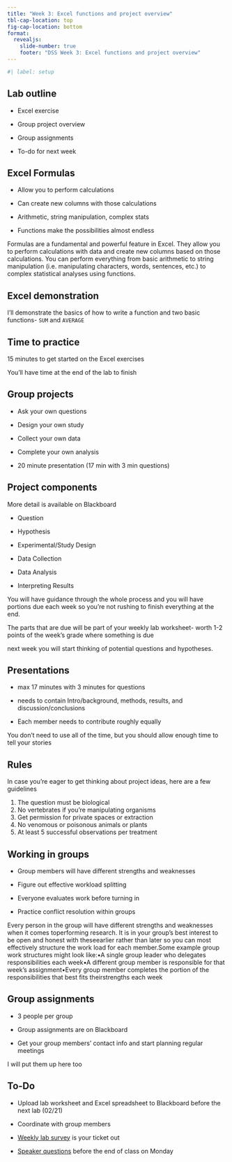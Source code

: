 ```yaml
---
title: "Week 3: Excel functions and project overview"
tbl-cap-location: top
fig-cap-location: bottom
format: 
  revealjs:
    slide-number: true
    footer: "DSS Week 3: Excel functions and project overview"
---
```


```r
#| label: setup

```

## Lab outline

-   Excel exercise

-   Group project overview

-   Group assignments

-   To-do for next week

## Excel Formulas

-   Allow you to perform calculations

-   Can create new columns with those calculations

-   Arithmetic, string manipulation, complex stats

-   Functions make the possibilities almost endless

::: notes
Formulas are a fundamental and powerful feature in Excel. They allow you to perform calculations with data and create new columns based on those calculations. You can perform everything from basic arithmetic to string manipulation (i.e. manipulating characters, words, sentences, etc.) to complex statistical analyses using functions.
:::

## Excel demonstration

I'll demonstrate the basics of how to write a function and two basic functions- `SUM` and `AVERAGE`

## Time to practice

15 minutes to get started on the Excel exercises

::: notes
You'll have time at the end of the lab to finish
:::

## Group projects

-   Ask your own questions

-   Design your own study

-   Collect your own data

-   Complete your own analysis

-   20 minute presentation (17 min with 3 min questions)

## Project components

More detail is available on Blackboard

-   Question

-   Hypothesis

-   Experimental/Study Design

-   Data Collection

-   Data Analysis

-   Interpreting Results

::: notes
You will have guidance through the whole process and you will have portions due each week so you're not rushing to finish everything at the end.

The parts that are due will be part of your weekly lab worksheet- worth 1-2 points of the week's grade where something is due

next week you will start thinking of potential questions and hypotheses.
:::

## Presentations

-   max 17 minutes with 3 minutes for questions

-   needs to contain Intro/background, methods, results, and discussion/conclusions

-   Each member needs to contribute roughly equally

::: notes
You don't need to use all of the time, but you should allow enough time to tell your stories
:::

## Rules

In case you're eager to get thinking about project ideas, here are a few guidelines

1.  The question must be biological
2.  No vertebrates if you're manipulating organisms
3.  Get permission for private spaces or extraction
4.  No venomous or poisonous animals or plants
5.  At least 5 successful observations per treatment

## Working in groups

-   Group members will have different strengths and weaknesses

-   Figure out effective workload splitting

-   Everyone evaluates work before turning in

-   Practice conflict resolution within groups

::: notes
Every person in the group will have different strengths and weaknesses when it comes toperforming research. It is in your group’s best interest to be open and honest with theseearlier rather than later so you can most effectively structure the work load for each member.Some example group work structures might look like:•A single group leader who delegates responsibilities each week•A different group member is responsible for that week’s assignment•Every group member completes the portion of the responsibilities that best fits theirstrengths each week
:::

## Group assignments

-   3 people per group

-   Group assignments are on Blackboard

-   Get your group members' contact info and start planning regular meetings

::: notes
I will put them up here too
:::

## To-Do

-   Upload lab worksheet and Excel spreadsheet to Blackboard before the next lab (02/21)

-   Coordinate with group members

-   [Weekly lab survey](https://forms.gle/LPjdpEevWHdNmiE78) is your ticket out

-   [Speaker questions](https://forms.gle/j9SuMgnH9Tor6KNP6) before the end of class on Monday

